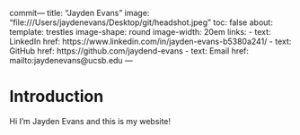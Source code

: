commit---
title: "Jayden Evans"
image: "file:///Users/jaydenevans/Desktop/git/headshot.jpeg"
toc: false
about:
  template: trestles
  image-shape: round
  image-width: 20em
  links: 
    - text: LinkedIn
      href: https://www.linkedin.com/in/jayden-evans-b5380a241/
    - text: GitHub
      href: https://github.com/jaydend-evans
    - text: Email
      href: mailto:jaydenevans@ucsb.edu
---

# Introduction

Hi I'm Jayden Evans and this is my website!
